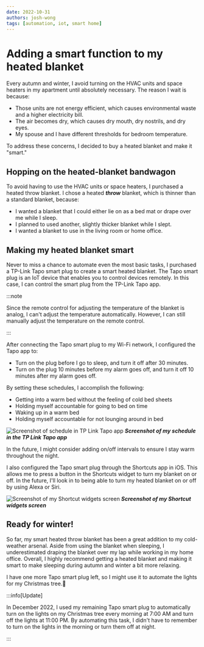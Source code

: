 ```yaml
---
date: 2022-10-31
authors: josh-wong
tags: [automation, iot, smart home]
---
```


# Adding a smart function to my heated blanket

Every autumn and winter, I avoid turning on the HVAC units and space heaters in my apartment until absolutely necessary. The reason I wait is because:

- Those units are not energy efficient, which causes environmental waste and a higher electricity bill.
- The air becomes dry, which causes dry mouth, dry nostrils, and dry eyes.
- My spouse and I have different thresholds for bedroom temperature.

To address these concerns, I decided to buy a heated blanket and make it "smart."

<!-- truncate -->

## Hopping on the heated-blanket bandwagon

To avoid having to use the HVAC units or space heaters, I purchased a heated throw blanket. I chose a heated **_throw_** blanket, which is thinner than a standard blanket, because:

- I wanted a blanket that I could either lie on as a bed mat or drape over me while I sleep.
- I planned to used another, slightly thicker blanket while I slept.
- I wanted a blanket to use in the living room or home office.

## Making my heated blanket smart

Never to miss a chance to automate even the most basic tasks, I purchased a TP-Link Tapo smart plug to create a smart heated blanket. The Tapo smart plug is an IoT device that enables you to control devices remotely. In this case, I can control the smart plug from the TP-Link Tapo app.

:::note

Since the remote control for adjusting the temperature of the blanket is analog, I can't adjust the temperature automatically. However, I can still manually adjust the temperature on the remote control.

:::

After connecting the Tapo smart plug to my Wi-Fi network, I configured the Tapo app to:

- Turn on the plug before I go to sleep, and turn it off after 30 minutes.
- Turn on the plug 10 minutes before my alarm goes off, and turn it off 10 minutes after my alarm goes off.

By setting these schedules, I accomplish the following:

- Getting into a warm bed without the feeling of cold bed sheets
- Holding myself accountable for going to bed on time
- Waking up in a warm bed
- Holding myself accountable for not lounging around in bed

![Screenshot of schedule in TP Link Tapo app](assets/images/2022-10-31-tplink-tapo-app-schedule.jpg)
***Screenshot of my schedule in the TP Link Tapo app***

In the future, I might consider adding on/off intervals to ensure I stay warm throughout the night.

I also configured the Tapo smart plug through the Shortcuts app in iOS. This allows me to press a button in the Shortcuts widget to turn my blanket on or off. In the future, I'll look in to being able to turn my heated blanket on or off by using Alexa or Siri.

![Screenshot of my Shortcut widgets screen](assets/images/2022-10-31-shortcuts-widget.jpg)
***Screenshot of my Shortcut widgets screen***

## Ready for winter!

So far, my smart heated throw blanket has been a great addition to my cold-weather arsenal. Aside from using the blanket when sleeping, I underestimated draping the blanket over my lap while working in my home office. Overall, I highly recommend getting a heated blanket and making it smart to make sleeping during autumn and winter a bit more relaxing.

I have one more Tapo smart plug left, so I might use it to automate the lights for my Christmas tree.🎄

:::info[Update]

In December 2022, I used my remaining Tapo smart plug to automatically turn on the lights on my Christmas tree every morning at 7:00 AM and turn off the lights at 11:00 PM. By automating this task, I didn't have to remember to turn on the lights in the morning or turn them off at night.

:::
